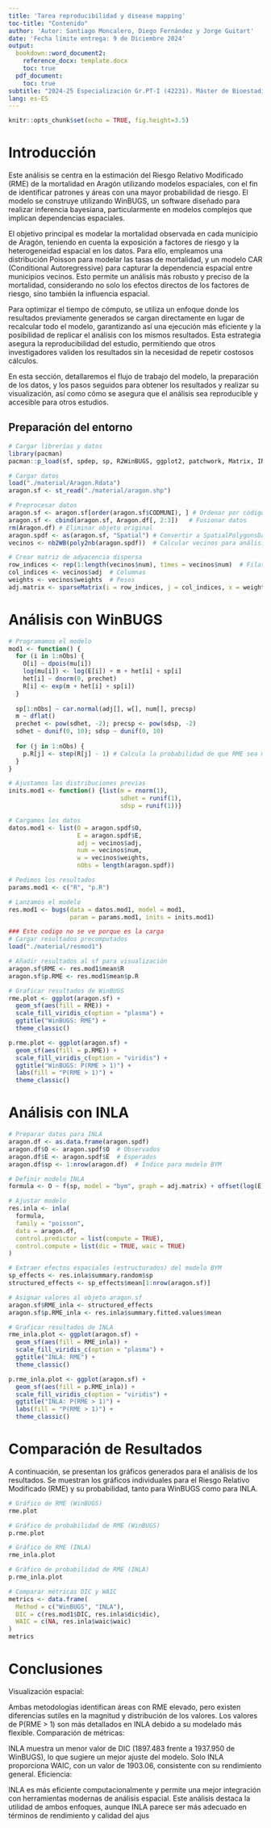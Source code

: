 ```yaml
---
title: 'Tarea reproducibilidad y disease mapping'
toc-title: "Contenido"
author: 'Autor: Santiago Moncalero, Diego Fernández y Jorge Guitart'
date: 'Fecha límite entrega: 9 de Diciembre 2024'
output:
  bookdown::word_document2:
    reference_docx: template.docx
    toc: true
  pdf_document:
    toc: true
subtitle: "2024-25 Especialización Gr.PT-I (42231). Máster de Bioestadística"
lang: es-ES
---
```


```r
knitr::opts_chunk$set(echo = TRUE, fig.height=3.5)
```


# Introducción

Este análisis se centra en la estimación del Riesgo Relativo Modificado (RME) de la mortalidad en Aragón utilizando modelos espaciales, con el fin de identificar patrones y áreas con una mayor probabilidad de riesgo. El modelo se construye utilizando WinBUGS, un software diseñado para realizar inferencia bayesiana, particularmente en modelos complejos que implican dependencias espaciales.

El objetivo principal es modelar la mortalidad observada en cada municipio de Aragón, teniendo en cuenta la exposición a factores de riesgo y la heterogeneidad espacial en los datos. Para ello, empleamos una distribución Poisson para modelar las tasas de mortalidad, y un modelo CAR (Conditional Autoregressive) para capturar la dependencia espacial entre municipios vecinos. Esto permite un análisis más robusto y preciso de la mortalidad, considerando no solo los efectos directos de los factores de riesgo, sino también la influencia espacial.

Para optimizar el tiempo de cómputo, se utiliza un enfoque donde los resultados previamente generados se cargan directamente en lugar de recalcular todo el modelo, garantizando así una ejecución más eficiente y la posibilidad de replicar el análisis con los mismos resultados. Esta estrategia asegura la reproducibilidad del estudio, permitiendo que otros investigadores validen los resultados sin la necesidad de repetir costosos cálculos.

En esta sección, detallaremos el flujo de trabajo del modelo, la preparación de los datos, y los pasos seguidos para obtener los resultados y realizar su visualización, así como cómo se asegura que el análisis sea reproducible y accesible para otros estudios.


## Preparación del entorno

```r
# Cargar librerías y datos
library(pacman)
pacman::p_load(sf, spdep, sp, R2WinBUGS, ggplot2, patchwork, Matrix, INLA)

# Cargar datos
load("./material/Aragon.Rdata")
aragon.sf <- st_read("./material/aragon.shp")

# Preprocesar datos
aragon.sf <- aragon.sf[order(aragon.sf$CODMUNI), ] # Ordenar por código municipal
aragon.sf <- cbind(aragon.sf, Aragon.df[, 2:3])   # Fusionar datos
rm(Aragon.df) # Eliminar objeto original
aragon.spdf <- as(aragon.sf, "Spatial") # Convertir a SpatialPolygonsDataFrame
vecinos <- nb2WB(poly2nb(aragon.spdf))  # Calcular vecinos para análisis espacial

# Crear matriz de adyacencia dispersa
row_indices <- rep(1:length(vecinos$num), times = vecinos$num)  # Filas
col_indices <- vecinos$adj  # Columnas
weights <- vecinos$weights  # Pesos
adj.matrix <- sparseMatrix(i = row_indices, j = col_indices, x = weights)
```


# Análisis con WinBUGS


```r
# Programamos el modelo
mod1 <- function() {
  for (i in 1:nObs) {
    O[i] ~ dpois(mu[i])
    log(mu[i]) <- log(E[i]) + m + het[i] + sp[i]
    het[i] ~ dnorm(0, prechet)
    R[i] <- exp(m + het[i] + sp[i])
  }
  
  sp[1:nObs] ~ car.normal(adj[], w[], num[], precsp)
  m ~ dflat()
  prechet <- pow(sdhet, -2); precsp <- pow(sdsp, -2)
  sdhet ~ dunif(0, 10); sdsp ~ dunif(0, 10)
  
  for (j in 1:nObs) {
    p.R[j] <- step(R[j] - 1) # Calcula la probabilidad de que RME sea mayor que 1
  }
}

# Ajustamos las distribuciones previas
inits.mod1 <- function() {list(m = rnorm(1), 
                               sdhet = runif(1), 
                               sdsp = runif(1))}

# Cargamos los datos
datos.mod1 <- list(O = aragon.spdf$O, 
                   E = aragon.spdf$E, 
                   adj = vecinos$adj, 
                   num = vecinos$num, 
                   w = vecinos$weights, 
                   nObs = length(aragon.spdf))

# Pedimos los resultados
params.mod1 <- c("R", "p.R")

# Lanzamos el modelo
res.mod1 <- bugs(data = datos.mod1, model = mod1,
                 param = params.mod1, inits = inits.mod1)
```



```r
### Este codigo no se ve porque es la carga
# Cargar resultados precomputados
load("./material/resmod1")

```



```r

# Añadir resultados al sf para visualización
aragon.sf$RME <- res.mod1$mean$R
aragon.sf$p.RME <- res.mod1$mean$p.R

# Graficar resultados de WinBUGS
rme.plot <- ggplot(aragon.sf) +
  geom_sf(aes(fill = RME)) +
  scale_fill_viridis_c(option = "plasma") +
  ggtitle("WinBUGS: RME") +
  theme_classic()

p.rme.plot <- ggplot(aragon.sf) +
  geom_sf(aes(fill = p.RME)) +
  scale_fill_viridis_c(option = "viridis") +
  ggtitle("WinBUGS: P(RME > 1)") +
  labs(fill = "P(RME > 1)") +
  theme_classic()


```


# Análisis con INLA

```r

# Preparar datos para INLA
aragon.df <- as.data.frame(aragon.spdf)
aragon.df$O <- aragon.spdf$O  # Observados
aragon.df$E <- aragon.spdf$E  # Esperados
aragon.df$sp <- 1:nrow(aragon.df)  # Índice para modelo BYM

# Definir modelo INLA
formula <- O ~ f(sp, model = "bym", graph = adj.matrix) + offset(log(E))

# Ajustar modelo
res.inla <- inla(
  formula,
  family = "poisson",
  data = aragon.df,
  control.predictor = list(compute = TRUE),
  control.compute = list(dic = TRUE, waic = TRUE)
)

# Extraer efectos espaciales (estructurados) del modelo BYM
sp_effects <- res.inla$summary.random$sp
structured_effects <- sp_effects$mean[1:nrow(aragon.sf)]

# Asignar valores al objeto aragon.sf
aragon.sf$RME_inla <- structured_effects
aragon.sf$p.RME_inla <- res.inla$summary.fitted.values$mean

# Graficar resultados de INLA
rme_inla.plot <- ggplot(aragon.sf) +
  geom_sf(aes(fill = RME_inla)) +
  scale_fill_viridis_c(option = "plasma") +
  ggtitle("INLA: RME") +
  theme_classic()

p.rme_inla.plot <- ggplot(aragon.sf) +
  geom_sf(aes(fill = p.RME_inla)) +
  scale_fill_viridis_c(option = "viridis") +
  ggtitle("INLA: P(RME > 1)") +
  labs(fill = "P(RME > 1)") +
  theme_classic()

```

# Comparación de Resultados

A continuación, se presentan los gráficos generados para el análisis de los resultados. Se muestran los gráficos individuales para el Riesgo Relativo Modificado (RME) y su probabilidad, tanto para WinBUGS como para INLA.

```r
# Gráfico de RME (WinBUGS)
rme.plot

# Gráfico de probabilidad de RME (WinBUGS)
p.rme.plot

# Gráfico de RME (INLA)
rme_inla.plot

# Gráfico de probabilidad de RME (INLA)
p.rme_inla.plot
```




```r

# Comparar métricas DIC y WAIC
metrics <- data.frame(
  Method = c("WinBUGS", "INLA"),
  DIC = c(res.mod1$DIC, res.inla$dic$dic),
  WAIC = c(NA, res.inla$waic$waic)
)
metrics

```

# Conclusiones

Visualización espacial:

Ambas metodologías identifican áreas con RME elevado, pero existen diferencias sutiles en la magnitud y distribución de los valores.
Los valores de P(RME > 1) son más detallados en INLA debido a su modelado más flexible.
Comparación de métricas:

INLA muestra un menor valor de DIC (1897.483 frente a 1937.950 de WinBUGS), lo que sugiere un mejor ajuste del modelo.
Solo INLA proporciona WAIC, con un valor de 1903.06, consistente con su rendimiento general.
Eficiencia:

INLA es más eficiente computacionalmente y permite una mejor integración con herramientas modernas de análisis espacial.
Este análisis destaca la utilidad de ambos enfoques, aunque INLA parece ser más adecuado en términos de rendimiento y calidad del ajus
